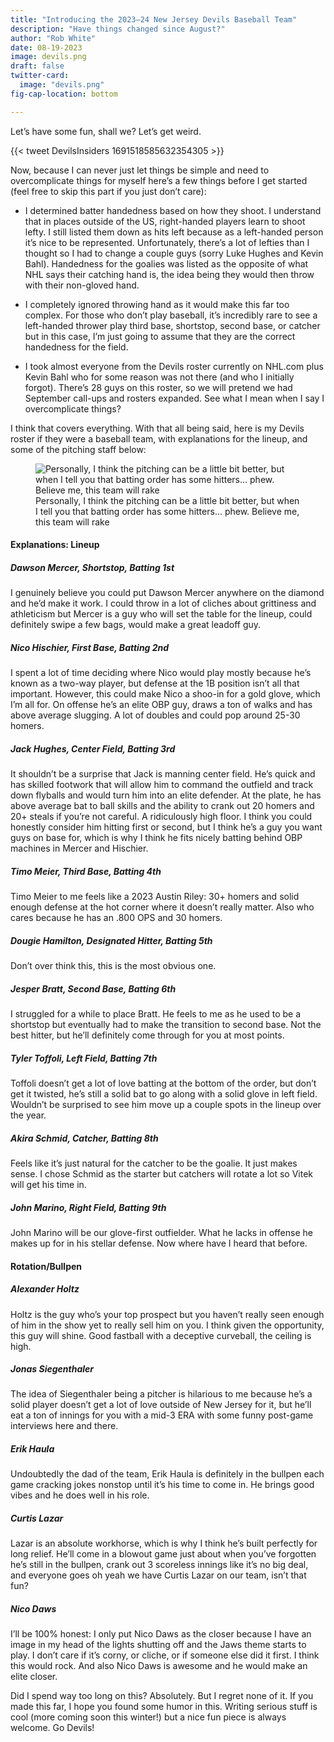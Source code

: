 ```yaml
---
title: "Introducing the 2023–24 New Jersey Devils Baseball Team"
description: "Have things changed since August?"
author: "Rob White"
date: 08-19-2023
image: devils.png
draft: false
twitter-card: 
  image: "devils.png"
fig-cap-location: bottom

---
```


Let’s have some fun, shall we? Let’s get weird.  


{{< tweet DevilsInsiders 1691518585632354305 >}}


Now, because I can never just let things be simple and need to overcomplicate things for myself here’s a few things before I get started (feel free to skip this part if you just don’t care):

* I determined batter handedness based on how they shoot. I understand that in places outside of the US, right-handed players learn to shoot lefty. I still listed them down as hits left because as a left-handed person it’s nice to be represented. Unfortunately, there’s a lot of lefties than I thought so I had to change a couple guys (sorry Luke Hughes and Kevin Bahl). Handedness for the goalies was listed as the opposite of what NHL says their catching hand is, the idea being they would then throw with their non-gloved hand.

* I completely ignored throwing hand as it would make this far too complex. For those who don’t play baseball, it’s incredibly rare to see a left-handed thrower play third base, shortstop, second base, or catcher but in this case, I’m just going to assume that they are the correct handedness for the field.

* I took almost everyone from the Devils roster currently on NHL.com plus Kevin Bahl who for some reason was not there (and who I initially forgot). There’s 28 guys on this roster, so we will pretend we had September call-ups and rosters expanded. See what I mean when I say I overcomplicate things?

I think that covers everything. With that all being said, here is my Devils roster if they were a baseball team, with explanations for the lineup, and some of the pitching staff below:


![Personally, I think the pitching can be a little bit better, but when I tell you that batting order has some hitters… phew. Believe me, this team will rake](lineup.webp){fig-alt="A depiction of the starting lineup on a baseball field"}


#### Explanations: Lineup
  
  
##### Dawson Mercer, Shortstop, Batting 1st

I genuinely believe you could put Dawson Mercer anywhere on the diamond and he’d make it work. I could throw in a lot of cliches about grittiness and athleticism but Mercer is a guy who will set the table for the lineup, could definitely swipe a few bags, would make a great leadoff guy.

##### Nico Hischier, First Base, Batting 2nd

I spent a lot of time deciding where Nico would play mostly because he’s known as a two-way player, but defense at the 1B position isn’t all that important. However, this could make Nico a shoo-in for a gold glove, which I’m all for. On offense he’s an elite OBP guy, draws a ton of walks and has above average slugging. A lot of doubles and could pop around 25-30 homers.

##### Jack Hughes, Center Field, Batting 3rd

It shouldn’t be a surprise that Jack is manning center field. He’s quick and has skilled footwork that will allow him to command the outfield and track down flyballs and would turn him into an elite defender. At the plate, he has above average bat to ball skills and the ability to crank out 20 homers and 20+ steals if you’re not careful. A ridiculously high floor. I think you could honestly consider him hitting first or second, but I think he’s a guy you want guys on base for, which is why I think he fits nicely batting behind OBP machines in Mercer and Hischier.

##### Timo Meier, Third Base, Batting 4th

Timo Meier to me feels like a 2023 Austin Riley: 30+ homers and solid enough defense at the hot corner where it doesn’t really matter. Also who cares because he has an .800 OPS and 30 homers.

##### Dougie Hamilton, Designated Hitter, Batting 5th

Don’t over think this, this is the most obvious one.

##### Jesper Bratt, Second Base, Batting 6th

I struggled for a while to place Bratt. He feels to me as he used to be a shortstop but eventually had to make the transition to second base. Not the best hitter, but he’ll definitely come through for you at most points.

##### Tyler Toffoli, Left Field, Batting 7th

Toffoli doesn’t get a lot of love batting at the bottom of the order, but don’t get it twisted, he’s still a solid bat to go along with a solid glove in left field. Wouldn’t be surprised to see him move up a couple spots in the lineup over the year.

##### Akira Schmid, Catcher, Batting 8th

Feels like it’s just natural for the catcher to be the goalie. It just makes sense. I chose Schmid as the starter but catchers will rotate a lot so Vitek will get his time in.

##### John Marino, Right Field, Batting 9th

John Marino will be our glove-first outfielder. What he lacks in offense he makes up for in his stellar defense. Now where have I heard that before.


#### Rotation/Bullpen
  
  

##### Alexander Holtz

Holtz is the guy who’s your top prospect but you haven’t really seen enough of him in the show yet to really sell him on you. I think given the opportunity, this guy will shine. Good fastball with a deceptive curveball, the ceiling is high.

##### Jonas Siegenthaler

The idea of Siegenthaler being a pitcher is hilarious to me because he’s a solid player doesn’t get a lot of love outside of New Jersey for it, but he’ll eat a ton of innings for you with a mid-3 ERA with some funny post-game interviews here and there.

##### Erik Haula

Undoubtedly the dad of the team, Erik Haula is definitely in the bullpen each game cracking jokes nonstop until it’s his time to come in. He brings good vibes and he does well in his role.

##### Curtis Lazar

Lazar is an absolute workhorse, which is why I think he’s built perfectly for long relief. He’ll come in a blowout game just about when you’ve forgotten he’s still in the bullpen, crank out 3 scoreless innings like it’s no big deal, and everyone goes oh yeah we have Curtis Lazar on our team, isn’t that fun?

##### Nico Daws

I’ll be 100% honest: I only put Nico Daws as the closer because I have an image in my head of the lights shutting off and the Jaws theme starts to play. I don’t care if it’s corny, or cliche, or if someone else did it first. I think this would rock. And also Nico Daws is awesome and he would make an elite closer.


Did I spend way too long on this? Absolutely. But I regret none of it. If you made this far, I hope you found some humor in this. Writing serious stuff is cool (more coming soon this winter!) but a nice fun piece is always welcome. Go Devils!


